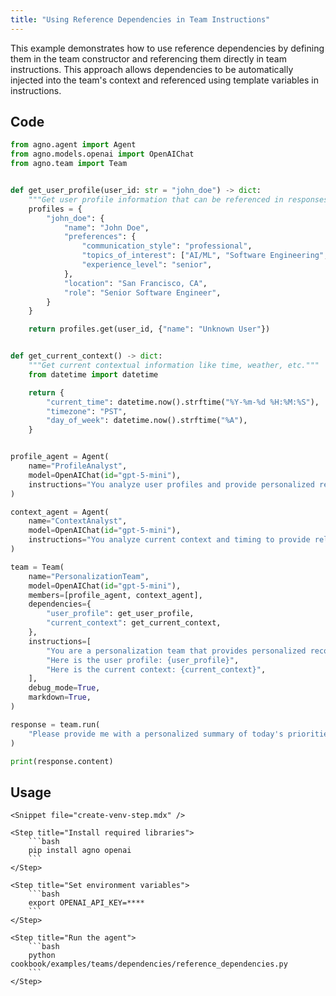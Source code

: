 ```yaml
---
title: "Using Reference Dependencies in Team Instructions"
---
```


This example demonstrates how to use reference dependencies by defining them in the team constructor and referencing them directly in team instructions. This approach allows dependencies to be automatically injected into the team's context and referenced using template variables in instructions.

## Code

```python cookbook/examples/teams/dependencies/reference_dependencies.py
from agno.agent import Agent
from agno.models.openai import OpenAIChat
from agno.team import Team


def get_user_profile(user_id: str = "john_doe") -> dict:
    """Get user profile information that can be referenced in responses."""
    profiles = {
        "john_doe": {
            "name": "John Doe",
            "preferences": {
                "communication_style": "professional",
                "topics_of_interest": ["AI/ML", "Software Engineering", "Finance"],
                "experience_level": "senior",
            },
            "location": "San Francisco, CA",
            "role": "Senior Software Engineer",
        }
    }

    return profiles.get(user_id, {"name": "Unknown User"})


def get_current_context() -> dict:
    """Get current contextual information like time, weather, etc."""
    from datetime import datetime

    return {
        "current_time": datetime.now().strftime("%Y-%m-%d %H:%M:%S"),
        "timezone": "PST",
        "day_of_week": datetime.now().strftime("%A"),
    }


profile_agent = Agent(
    name="ProfileAnalyst",
    model=OpenAIChat(id="gpt-5-mini"),
    instructions="You analyze user profiles and provide personalized recommendations.",
)

context_agent = Agent(
    name="ContextAnalyst",
    model=OpenAIChat(id="gpt-5-mini"),
    instructions="You analyze current context and timing to provide relevant insights.",
)

team = Team(
    name="PersonalizationTeam",
    model=OpenAIChat(id="gpt-5-mini"),
    members=[profile_agent, context_agent],
    dependencies={
        "user_profile": get_user_profile,
        "current_context": get_current_context,
    },
    instructions=[
        "You are a personalization team that provides personalized recommendations based on the user's profile and context.",
        "Here is the user profile: {user_profile}",
        "Here is the current context: {current_context}",
    ],
    debug_mode=True,
    markdown=True,
)

response = team.run(
    "Please provide me with a personalized summary of today's priorities based on my profile and interests.",
)

print(response.content)
```

## Usage

<Steps>

    <Snippet file="create-venv-step.mdx" />

    <Step title="Install required libraries">
        ```bash
        pip install agno openai
        ```
    </Step>

    <Step title="Set environment variables">
        ```bash
        export OPENAI_API_KEY=****
        ```
    </Step>

    <Step title="Run the agent">
        ```bash
        python cookbook/examples/teams/dependencies/reference_dependencies.py
        ```
    </Step>

</Steps>